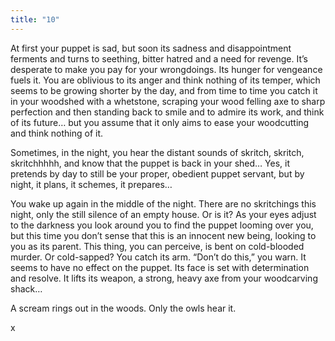 ```yaml
---
title: "10"
---
```


At first your puppet is sad, but soon its sadness and disappointment ferments and turns to seething, bitter hatred and a need for revenge. It’s desperate to make you pay for your wrongdoings. Its hunger for vengeance fuels it. You are oblivious to its anger and think nothing of its temper, which seems to be growing shorter by the day, and from time to time you catch it in your woodshed with a whetstone, scraping your wood felling axe to sharp perfection and then standing back to smile and to admire its work, and think of its future… but you assume that it only aims to ease your woodcutting and think nothing of it. 

Sometimes, in the night, you hear the distant sounds of skritch, skritch, skritchhhhh, and know that the puppet is back in your shed… Yes, it pretends by day to still be your proper, obedient puppet servant, but by night, it plans, it schemes, it prepares…

You wake up again in the middle of the night. There are no skritchings this night, only the still silence of an empty house. Or is it? As your eyes adjust to the darkness you look around you to find the puppet looming over you, but this time you don’t sense that this is an innocent new being, looking to you as its parent. This thing, you can perceive, is bent on cold-blooded murder. Or cold-sapped? You catch its arm. “Don’t do this,” you warn. It seems to have no effect on the puppet. Its face is set with determination and resolve. It lifts its weapon, a strong, heavy axe from your woodcarving shack…

A scream rings out in the woods. Only the owls hear it.

x
